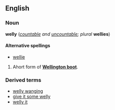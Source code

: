 ==English==
===Noun===
'''welly''' (''[[countable]] and [[uncountable]]; plural'' '''wellies''')

====Alternative spellings====
*[[wellie]]

#Ahort form of '''[[Wellington boots|Wellington boot]]'''.

===Derived terms===
*[[welly wanging]]
*[[give it some welly]]
*[[welly it]]